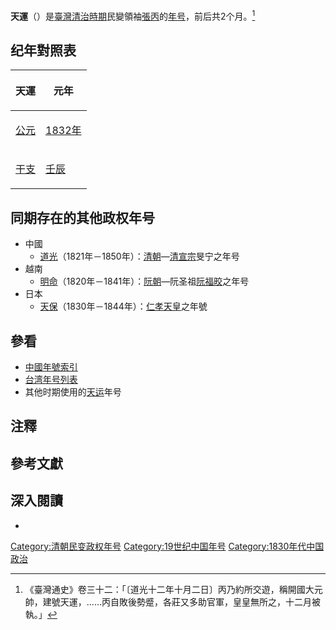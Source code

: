 {{Eranamebox|年号=天運
|起讫时间= 1832年十一月－十二月
|政权= 
|帝王= 張丙
|历时= 2个月
|timeline= <timeline>
ImageSize  = width:200 height:50
PlotArea   = width:180 height:30 left:10 bottom:20
TimeAxis   = orientation:horizontal
DateFormat = yyyy
Period     = from:1644 till:1911
AlignBars  = early
ScaleMajor = increment:60 start:1644
Colors =
  id:canvas value:rgb(1,1,0.85)
BackgroundColors = canvas:canvas
PlotData =
  width:15 color:black
  bar:era from:start till:end
  bar:era from:1832 till:1833 color:red
</timeline>
|说明= <span style="color: red">天運</span>在'''清朝'''时期的位置。
}}
'''天運'''（{{kj|1832年|十一月||十二月}}）{{noteTag|李崇智作天運年號終於1833年正月，<ref>李崇智《中国历代年号考》，第232-233頁。</ref>根據《台灣通史·張丙傳》，張丙在起義當年的農曆十二月被捕獲，並未跨年。}}是[[臺灣清治時期|臺灣清治時期]]民變領袖[[張丙|張丙]]的[[年号|年号]]，前后共2个月。<ref>《臺灣通史》卷三十二：「〔道光十二年十月二日〕丙乃約所交遊，稱開國大元帥，建號天運，……丙自敗後勢蹙，各莊又多助官軍，皇皇無所之，十二月被執。」</ref>

==纪年對照表==
{| class="wikitable"  style="text-align:center;"
!天運!!元年
|-
![[公元|公元]]
|[[1832年|1832年]]
|-
![[干支|干支]]
|[[壬辰|壬辰]]
|}

==同期存在的其他政权年号==
*中國
**[[道光|道光]]（1821年－1850年）：[[清朝|清朝]]—[[道光帝|清宣宗]]旻宁之年号
*越南
**[[明命|明命]]（1820年－1841年）：[[阮朝|阮朝]]—阮圣祖[[阮福晈|阮福晈]]之年号
*日本
**[[天保_(日本)|天保]]（1830年－1844年）：[[仁孝天皇|仁孝天皇]]之年號

==參看==
*[[中国年号列表#清朝|中國年號索引]]
*[[台湾年号列表|台湾年号列表]]
*其他时期使用的[[天运|天运]]年号

==注釋==
{{NoteFoot}}

==參考文獻==
{{Reflist}}

==深入閱讀==
<div>
*{{Cite book|author=李崇智|title=中国历代年号考|format=|url=|date=2004年12月|publisher=中华书局|location=北京|id=ISBN 7101025129}}
</div>

{{清朝年号}}

[[Category:清朝民变政权年号|Category:清朝民变政权年号]]
[[Category:19世纪中国年号|Category:19世纪中国年号]]
[[Category:1830年代中国政治|Category:1830年代中国政治]]